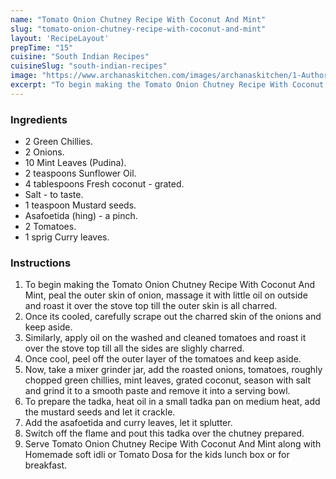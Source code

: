 ---
name: "Tomato Onion Chutney Recipe With Coconut And Mint"
slug: "tomato-onion-chutney-recipe-with-coconut-and-mint"
layout: 'RecipeLayout'
prepTime: "15"
cuisine: "South Indian Recipes"
cuisineSlug: "south-indian-recipes"
image: "https://www.archanaskitchen.com/images/archanaskitchen/1-Author/nithya.anantham/Roasted_Tomato_Onion_Chutney_Recipe_.jpg"
excerpt: "To begin making the Tomato Onion Chutney Recipe With Coconut And Mint, peal the outer skin of onion, massage it with little oil on outside and roast it over the stove top till the outer skin is all charred"
---

### Ingredients

- 2 Green Chillies.
- 2 Onions.
- 10 Mint Leaves (Pudina).
- 2 teaspoons Sunflower Oil.
- 4 tablespoons Fresh coconut - grated.
- Salt - to taste.
- 1 teaspoon Mustard seeds.
- Asafoetida (hing) - a pinch.
- 2 Tomatoes.
- 1 sprig Curry leaves.

### Instructions

1. To begin making the Tomato Onion Chutney Recipe With Coconut And Mint, peal the outer skin of onion, massage it with little oil on outside and roast it over the stove top till the outer skin is all charred.
1. Once its cooled, carefully scrape out the charred skin of the onions and keep aside.
1. Similarly, apply oil on the washed and cleaned tomatoes and roast it over the stove top till all the sides are slighly charred.
1. Once cool, peel off the outer layer of the tomatoes and keep aside.
1. Now, take a mixer grinder jar, add the roasted onions, tomatoes, roughly chopped green chillies, mint leaves, grated coconut, season with salt and grind it to a smooth paste and remove it into a serving bowl.
1. To prepare the tadka, heat oil in a small tadka pan on medium heat, add the mustard seeds and let it crackle.
1. Add the asafoetida and curry leaves, let it splutter.
1.  Switch off the flame and pout this tadka over the chutney prepared.
1. Serve Tomato Onion Chutney Recipe With Coconut And Mint along with Homemade soft idli or Tomato Dosa for the kids lunch box or for breakfast.
